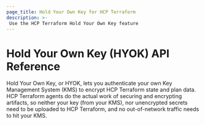 ```yaml
---
page_title: Hold Your Own Key for HCP Terraform
description: >-
 Use the HCP Terraform Hold Your Own Key feature
---
```


# Hold Your Own Key (HYOK) API Reference
Hold Your Own Key, or HYOK, lets you authenticate your own Key Management System (KMS) to encrypt HCP Terraform state and plan data. HCP Terraform agents do the actual work of securing and encrypting artifacts, so neither your key (from your KMS), nor unencrypted secrets need to be uploaded to HCP Terraform, and no out-of-network traffic needs to hit your KMS.
